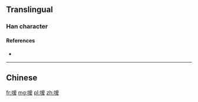 {{also|噯}}

==Translingual==

===Han character===
{{Han char|rn=30|rad=口|as=10|sn=13|four=|canj=RBBE,XRBBE|ids=⿰口爱}}

====References====
* {{Han ref|kx=0204.111|hdz=10669.080|uh=55F3}}

----

==Chinese==
{{zh-see|噯}}

[[fr:嗳]]
[[mg:嗳]]
[[pl:嗳]]
[[zh:嗳]]